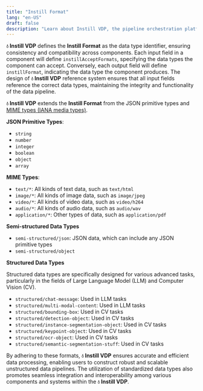 ```yaml
---
title: "Instill Format"
lang: "en-US"
draft: false
description: "Learn about Instill VDP, the pipeline orchestration platform for unstructured data ETL, in the project Instill Core: https://github.com/instill-ai/instill-core"
---
```


**💧 Instill VDP** defines the **Instill Format** as the data type identifier,
ensuring consistency and compatibility across components. Each input field in a
component will define `instillAcceptFormats`, specifying the data types the
component can accept. Conversely, each output field will define `instillFormat`,
indicating the data type the component produces. The design of **💧 Instill
VDP** reference system ensures that all input fields reference the correct data
types, maintaining the integrity and functionality of the data pipeline.

**💧 Instill VDP** extends the **Instill Format** from the JSON primitive types
and [MIME types (IANA media
types)](https://developer.mozilla.org/en-US/docs/Web/HTTP/Basics_of_HTTP/MIME_types).

**JSON Primitive Types**:

- `string`
- `number`
- `integer`
- `boolean`
- `object`
- `array`

**MIME Types**:

- `text/*`: All kinds of text data, such as `text/html`
- `image/*`: All kinds of image data, such as `image/jpeg`
- `video/*`: All kinds of video data, such as `video/h264`
- `audio/*`: All kinds of audio data, such as `audio/wav`
- `application/*`: Other types of data, such as `application/pdf`

**Semi-structured Data Types**

- `semi-structured/json`: JSON data, which can include any JSON primitive types
- `semi-structured/object`

**Structured Data Types**

Structured data types are specifically designed for various advanced tasks,
particularly in the fields of Large Language Model (LLM) and Computer Vision
(CV).

- `structured/chat-message`: Used in LLM tasks
- `structured/multi-modal-content`: Used in LLM tasks
- `structured/bounding-box`: Used in CV tasks
- `structured/detection-object`: Used in CV tasks
- `structured/instance-segmentation-object`: Used in CV tasks
- `structured/keypoint-object`: Used in CV tasks
- `structured/ocr-object`: Used in CV tasks
- `structured/semantic-segmentation-stuff`: Used in CV tasks

By adhering to these formats, **💧 Instill VDP** ensures accurate and efficient
data processing, enabling users to construct robust and scalable unstructured
data pipelines. The utilization of standardized data types also promotes
seamless integration and interoperability among various components and systems
within the **💧 Instill VDP**.
